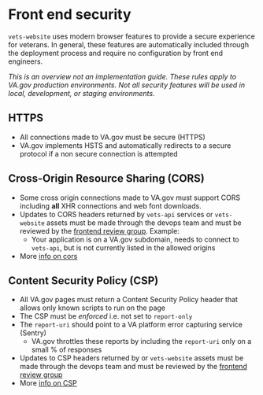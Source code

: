 # Front end security 

`vets-website` uses modern browser features to provide a secure experience for veterans. In general, these features are automatically included through the deployment process and require no configuration by front end engineers. 

_This is an overview not an implementation guide. These rules apply to VA.gov production environments. Not all security features will be used in local, development, or staging environments._ 

## HTTPS

- All connections made to VA.gov must be secure (HTTPS)
- VA.gov implements HSTS and automatically redirects to a secure protocol if a non secure connection is attempted 

## Cross-Origin Resource Sharing (CORS)

- Some cross origin connections made to VA.gov must support CORS including **all** XHR connections and web font downloads. 
- Updates to CORS headers returned by `vets-api` services or `vets-website` assets must be made through the devops team and must be reviewed by the [frontend review group](https://github.com/orgs/department-of-veterans-affairs/teams/frontend-review-group). Example:  
  - Your application is on a VA.gov subdomain, needs to connect to `vets-api`, but is not currently listed in the allowed origins
- More [info on cors](https://developer.mozilla.org/en-US/docs/Web/HTTP/CORS)

## Content Security Policy (CSP)

- All VA.gov pages must return a Content Security Policy header that allows only known scripts to run on the page
- The CSP must be *enforced* i.e. not set to `report-only`
- The `report-uri` should point to a VA platform error capturing service (Sentry)
  - VA.gov throttles these reports by including the `report-uri` only on a small % of responses
- Updates to CSP headers returned by or `vets-website` assets must be made through the devops team and must be reviewed by the [frontend review group](https://github.com/orgs/department-of-veterans-affairs/teams/frontend-review-group)
- More [info on CSP](https://developer.mozilla.org/en-US/docs/Web/HTTP/CSP)

